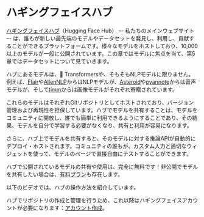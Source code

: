 # ハギングフェイスハブ

<CourseFloatingBanner
    chapter={4}
    classNames="absolute z-10 right-0 top-0"
/>

[ハギングフェイスハブ](https://huggingface.co/)（Hugging Face Hub） –- 私たちのメインウェブサイト –- は、誰もが新しい最先端のモデルやデータセットを発見し、利用し、貢献することができるプラットフォームです。様々なモデルをホストしており、10,000以上のモデルが一般に公開されています。この章ではモデルに焦点を当て、第5章ではデータセットについて見ていきます。

ハブにあるモデルは、🤗 Transformersや、そもそもNLPモデルに限りません。例えば、[Flair](https://github.com/flairNLP/flair)や[AllenNLP](https://github.com/allenai/allennlp)からはNLPモデルが、[Asteroid](https://github.com/asteroid-team/asteroid)や[pyannote](https://github.com/pyannote/pyannote-audio)からは音声モデルが、そして[timm](https://github.com/rwightman/pytorch-image-models)からは画像モデルがそれぞれ寄贈されています。

これらのモデルはそれぞれGitリポジトリとしてホストされており、バージョン管理および再現性を担保しています。ハブでモデルを共有することは、モデルをコミュニティに開放し、誰でも簡単に利用できるようにすることであり、その結果、モデルを自分で学習する必要がなくなり、共有と利用が容易になります。

さらに、ハブ上でモデルを共有すると、そのモデルに対する推論APIが自動的にデプロイ・ホストされます。コミュニティの誰もが、カスタム入力と適切なウィジェットを使って、モデルのページで直接自由にテストすることができます。

ハブで公開されているモデルの共有や使用は、完全に無料です！非公開でモデルを共有したい場合は、[有料プラン](https://huggingface.co/pricing)も存在します。

以下のビデオでは、ハブの操作方法を紹介しています。

<Youtube id="XvSGPZFEjDY"/>

ハブでリポジトリの作成と管理を行うため、これ以降はハギングフェイスアカウントが必要になります：[アカウント作成](https://huggingface.co/join)。
